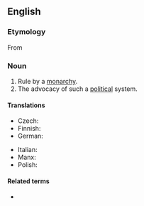 ==English==
{{wikipedia}}

===Etymology===
From {{etyl|fr|en}} {{m|fr|monarchisme}}

===Noun===
{{en-noun|~}}

# Rule by a [[monarchy]].
# The advocacy of such a [[political]] system.

====Translations====
{{trans-top|advocacy of the monarchistic political system}}
* Czech: {{t|cs|monarchismus|m}}
* Finnish: {{t|fi|monarkismi}}
* German: {{t|de|Monarchismus|m}}
{{trans-mid}}
* Italian: {{t+|it|monarchismo|m}}
* Manx: {{t|gv|ard-reeaghys|m}}
* Polish: {{t|pl|monarchizm|m}}
{{trans-bottom}}

====Related terms====
* {{l|en|monarchist}}